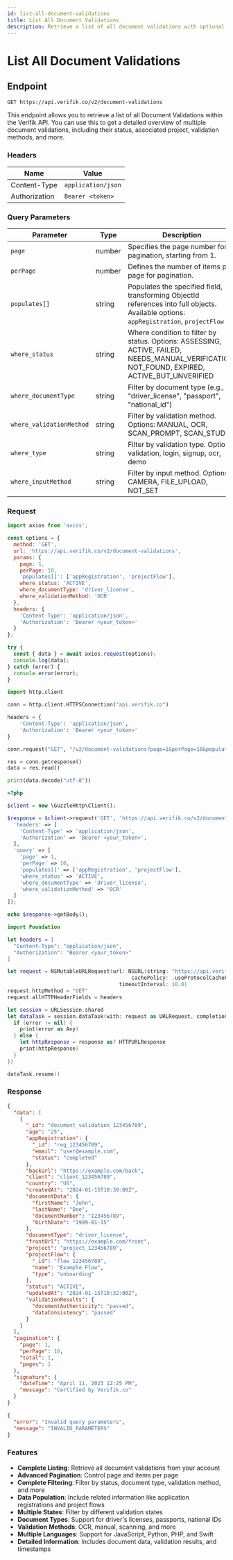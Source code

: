 ```yaml
---
id: list-all-document-validations
title: List All Document Validations
description: Retrieve a list of all document validations with optional filtering and pagination
---
```



# List All Document Validations

## Endpoint

```
GET https://api.verifik.co/v2/document-validations
```

This endpoint allows you to retrieve a list of all Document Validations within the Verifik API. You can use this to get a detailed overview of multiple document validations, including their status, associated project, validation methods, and more.

### Headers

| Name          | Value              |
| ------------- | ------------------ |
| Content-Type  | `application/json` |
| Authorization | `Bearer <token>`   |

### Query Parameters

| Parameter                | Type   | Description                                                                                                                                                                 |
| ------------------------ | ------ | --------------------------------------------------------------------------------------------------------------------------------------------------------------------------- |
| `page`                   | number | Specifies the page number for pagination, starting from 1.                                                                                                                  |
| `perPage`                | number | Defines the number of items per page for pagination.                                                                                                                        |
| `populates[]`            | string | Populates the specified field, transforming ObjectId references into full objects. Available options: `appRegistration`, `projectFlow` |
| `where_status`           | string | Where condition to filter by status. Options: ASSESSING, ACTIVE, FAILED, NEEDS_MANUAL_VERIFICATION, NOT_FOUND, EXPIRED, ACTIVE_BUT_UNVERIFIED |
| `where_documentType`     | string | Filter by document type (e.g., "driver_license", "passport", "national_id")                                                                                               |
| `where_validationMethod` | string | Filter by validation method. Options: MANUAL, OCR, SCAN_PROMPT, SCAN_STUDIO                                                                                               |
| `where_type`             | string | Filter by validation type. Options: validation, login, signup, ocr, demo                                                                                                    |
| `where_inputMethod`      | string | Filter by input method. Options: CAMERA, FILE_UPLOAD, NOT_SET                                                                                                             |

### Request

<Tabs>
  <TabItem value="javascript" label="JavaScript">

```javascript
import axios from 'axios';

const options = {
  method: 'GET',
  url: 'https://api.verifik.co/v2/document-validations',
  params: {
    page: 1,
    perPage: 10,
    'populates[]': ['appRegistration', 'projectFlow'],
    where_status: 'ACTIVE',
    where_documentType: 'driver_license',
    where_validationMethod: 'OCR'
  },
  headers: {
    'Content-Type': 'application/json',
    'Authorization': 'Bearer <your_token>'
  }
};

try {
  const { data } = await axios.request(options);
  console.log(data);
} catch (error) {
  console.error(error);
}
```

  </TabItem>
  <TabItem value="python" label="Python">

```python
import http.client

conn = http.client.HTTPSConnection("api.verifik.co")

headers = {
    'Content-Type': 'application/json',
    'Authorization': 'Bearer <your_token>'
}

conn.request("GET", "/v2/document-validations?page=1&perPage=10&populates[]=appRegistration&populates[]=projectFlow&where_status=ACTIVE&where_documentType=driver_license&where_validationMethod=OCR", headers=headers)

res = conn.getresponse()
data = res.read()

print(data.decode("utf-8"))
```

  </TabItem>
  <TabItem value="php" label="PHP">

```php
<?php

$client = new \GuzzleHttp\Client();

$response = $client->request('GET', 'https://api.verifik.co/v2/document-validations', [
  'headers' => [
    'Content-Type' => 'application/json',
    'Authorization' => 'Bearer <your_token>',
  ],
  'query' => [
    'page' => 1,
    'perPage' => 10,
    'populates[]' => ['appRegistration', 'projectFlow'],
    'where_status' => 'ACTIVE',
    'where_documentType' => 'driver_license',
    'where_validationMethod' => 'OCR'
  ]
]);

echo $response->getBody();
```

  </TabItem>
  <TabItem value="swift" label="Swift">

```swift
import Foundation

let headers = [
  "Content-Type": "application/json",
  "Authorization": "Bearer <your_token>"
]

let request = NSMutableURLRequest(url: NSURL(string: "https://api.verifik.co/v2/document-validations?page=1&perPage=10&populates[]=appRegistration&populates[]=projectFlow&where_status=ACTIVE&where_documentType=driver_license&where_validationMethod=OCR")! as URL,
                                        cachePolicy: .useProtocolCachePolicy,
                                    timeoutInterval: 10.0)
request.httpMethod = "GET"
request.allHTTPHeaderFields = headers

let session = URLSession.shared
let dataTask = session.dataTask(with: request as URLRequest, completionHandler: { (data, response, error) -> Void in
  if (error != nil) {
    print(error as Any)
  } else {
    let httpResponse = response as? HTTPURLResponse
    print(httpResponse)
  }
})

dataTask.resume()
```

  </TabItem>
</Tabs>

### Response

<Tabs>
  <TabItem value="200" label="200">

```json
{
  "data": [
    {
      "_id": "document_validation_123456789",
      "age": "25",
      "appRegistration": {
        "_id": "reg_123456789",
        "email": "user@example.com",
        "status": "completed"
      },
      "backUrl": "https://example.com/back",
      "client": "client_123456789",
      "country": "US",
      "createdAt": "2024-01-15T10:30:00Z",
      "documentData": {
        "firstName": "John",
        "lastName": "Doe",
        "documentNumber": "123456789",
        "birthDate": "1999-01-15"
      },
      "documentType": "driver_license",
      "frontUrl": "https://example.com/front",
      "project": "project_123456789",
      "projectFlow": {
        "_id": "flow_123456789",
        "name": "Example Flow",
        "type": "onboarding"
      },
      "status": "ACTIVE",
      "updatedAt": "2024-01-15T10:32:00Z",
      "validationResults": {
        "documentAuthenticity": "passed",
        "dataConsistency": "passed"
      }
    }
  ],
  "pagination": {
    "page": 1,
    "perPage": 10,
    "total": 1,
    "pages": 1
  },
  "signature": {
    "dateTime": "April 11, 2023 12:25 PM",
    "message": "Certified by Verifik.co"
  }
}
```

  </TabItem>
  <TabItem value="400" label="400">

```json
{
  "error": "Invalid query parameters",
  "message": "INVALID_PARAMETERS"
}
```

  </TabItem>
</Tabs>

### Features

- **Complete Listing**: Retrieve all document validations from your account
- **Advanced Pagination**: Control page and items per page
- **Complete Filtering**: Filter by status, document type, validation method, and more
- **Data Population**: Include related information like application registrations and project flows
- **Multiple States**: Filter by different validation states
- **Document Types**: Support for driver's licenses, passports, national IDs
- **Validation Methods**: OCR, manual, scanning, and more
- **Multiple Languages**: Support for JavaScript, Python, PHP, and Swift
- **Detailed Information**: Includes document data, validation results, and timestamps

